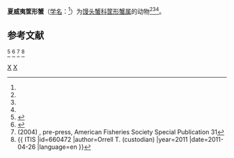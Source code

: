 {{Speciesbox
| genus = Mursia
| species = hawaiiensis
| authority = M. J. Rathbun, 1893
}}
'''夏威夷筐形蟹'''（[[学名|学名]]：{{lang|la|''Mursia hawaiiensis''}}<ref name = "col487"/>）为[[馒头蟹科|馒头蟹科]][[筐形蟹属|筐形蟹属]]的动物<ref name = "COL"/><ref name=WoRMS_440329 /><ref name = "source"/>。

== 参考文献 ==
<references>
{{reflist}}
<ref name = "COL">{{cite web |url=http://www.catalogueoflife.org/col/webservice?name=Mursia+hawaiiensis |title= Species 2000 & ITIS Catalogue of Life: 2011 Annual Checklist.|date= 2012-09-24 |authors= Bisby F.A., Roskov Y.R., Orrell T.M., Nicolson D., Paglinawan L.E., Bailly N., Kirk P.M., Bourgoin T., Baillargeon G., Ouvrard D. (red.)|year=2011 |publisher=Species 2000 |location=[[雷丁|Reading]], UK. |language=en }}</ref>
<ref name=WoRMS_440329>{{cite WoRMS |id=440329 |title=Mursia hawaiiensis }}</ref>
<ref name = "col487">(2004) , pre-press, American Fisheries Society Special Publication 31</ref>
<ref name = "source">{{ ITIS |id=660472 |author=Orrell T. (custodian) |year=2011 |date=2011-04-26 |language=en }}</ref>
</references>

{{Taxonbar}}

[[Category:1893年描述的动物|X]]
[[Category:筐形蟹属|X]]


{{螃蟹小作品}}
